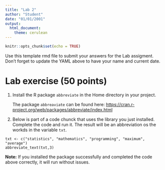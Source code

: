 ```yaml
---
title: "Lab 2"
author: "Student"
date: "01/01/2001"
output: 
  html_document: 
    theme: cerulean
---
```



```r
knitr::opts_chunk$set(echo = TRUE)
```

Use this template rmd file to submit your answers for the Lab assigment. Don't forget to update the YAML above to have your name and current date.


# Lab exercise (50 points) 


1. Install the R package `abbreviate`  in the Home directory in your project.


    The package `abbreaviate` can be found here: [https://cran.r-project.org/web/packages/abbreviate/index.html](https://cran.r-project.org/web/packages/abbreviate/index.html)


2. Below is part of a code chunck that uses the library you just installed. Complete the code and run it. The result will be an abbreviation os the workds in the variable `txt`.

```
txt <- c("statistics", "mathematics", "programming", "maximum", "average")
abbreviate_text(txt,3)
```

**Note:** If you installed the package successfully and completed the code above correctly, it will run without issues.

